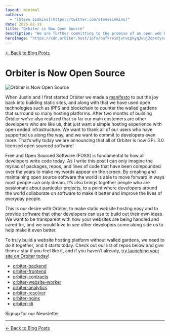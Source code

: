 ```yaml
---
layout: minimal
authors:
  - "[Steve Simkins](https://twitter.com/stevesimkins)"
date: 2025-02-19
title: "Orbiter is Now Open Source"
description: "We are further committing to the promise of an open web by open sourcing all of our code"
heroImage: "https://cdn.orbiter.host/ipfs/bafkreidjvrwcpkyq2wuj2qoxtyexafawpu2vtq7745if2zb7lt6jd7l3ty"
---
```



[← Back to Blog Posts](/blog)

# Orbiter is Now Open Source

![Orbiter is Now Open Source](https://cdn.orbiter.host/ipfs/bafkreidjvrwcpkyq2wuj2qoxtyexafawpu2vtq7745if2zb7lt6jd7l3ty)

When Justin and I first started Orbiter we made a [manifesto](https://orbiter.host/blog/the-static-website-manifesto) to put the joy back into building static sites, and along with that we have used open technologies such as IPFS and blockchain to counter the walled gardens that surround so many hosting platforms. After two months of building Orbiter we’ve also realized that so far our main customers are other developers who are like us, that just want a simple hosting experience with open ended infrastructure. We want to thank all of our users who have supported us along the way, and we want to commit to developers even more. That’s why today we are announcing that all of Orbiter is now GPL 3.0 licensed open sourced software!

Free and Open Sourced Software (FOSS) is fundamental to how all developers write code today. As I write this post I can only imagine the myriad of packages, repos, and lines of code that have been compounded over the years to make my words appear on the screen. By creating and maintaining open source software the world is able to move forward in ways most people can only dream. It’s also brings together people who are passionate about particular projects, to a point where developers around the world collaborate on software to make it better and improve the lives of everyday people.

This is our desire with Orbiter, to make static website hosting easy and to provide software that other developers can use to build out their own ideas. We want to be transparent with how your websites are being handled and cared for, and we would love to see other developers come along side us to help make it even better.

To truly build a website hosting platform without walled gardens, we need to do it together, and it starts today. Check out our list of repos below and give them a star if you feel like it, and if you haven’t already, [try launching your site on Orbiter today](https://orbiter.host)!

- [orbiter-backend](https://github.com/orbiterhost/orbiter-backend)
- [orbiter-frontend](https://github.com/orbiterhost/orbiter-frontend)
- [orbiter-contracts](https://github.com/orbiterhost/orbiter-contracts)
- [orbiter-website-worker](https://github.com/orbiterhost/orbiter-website-worker)
- [orbiter-analytics](https://github.com/orbiterhost/orbiter-analytics)
- [orbiter-resolver](https://github.com/orbiterhost/orbiter-resolver)
- [orbiter-nginx](https://github.com/orbiterhost/orbiter-nginx)
- [orbiter-cli](https://github.com/orbiterhost/orbiter-cli)

<div className="flex items-center flex-col gap-2 justify-center">
	<p className="font-bold">Signup for our Newsletter</p>
	<NewsletterForm />
</div>

---

[← Back to Blog Posts](/blog)
